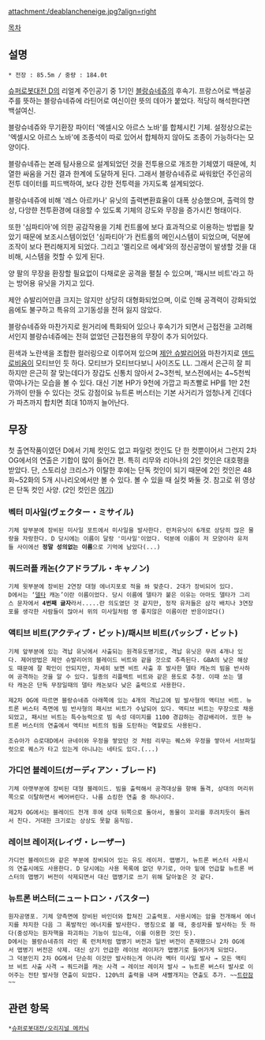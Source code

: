 {{{+1 デア・ブランシュネージュ(Dea Blanche-Neige)}}}

attachment:/deablancheneige.jpg?align=right

[[목차]]
== 설명 ==
 * 전장 : 85.5m / 중량 : 184.0t

[[슈퍼로봇대전 D]]의 리얼계 주인공기 중 1기인 [[블랑슈네쥬]]의 후속기. 프랑스어로 백설공주를 뜻하는 블랑슈네쥬에 라틴어로 여신이란 뜻의 데아가 붙었다. 적당히 해석한다면 백설여신.

블랑슈네쥬와 무기환장 파이터 '엑셀시오 아르스 노바'를 합체시킨 기체. 설정상으로는 '엑셀시오 아르스 노바'에 조종석이 따로 있어서 합체하지 않아도 조종이 가능하다는 모양이다.

블랑슈네쥬는 본래 탐사용으로 설계되었던 것을 전투용으로 개조한 기체였기 때문에, 치열한 싸움을 거친 결과 한계에 도달하게 된다. 그래서 블랑슈네쥬로 싸워왔던 주인공의 전투 데이터를 피드백하여, 보다 강한 전투력을 가지도록 설계되었다. 

블랑슈네쥬에 비해 '레스 아르카나' 유닛의 출력변환효율이 대폭 상승했으며, 출력의 향상, 다앙햔 전투환경에 대응할 수 있도록 기체의 강도와 무장을 증가시킨 형태이다.

또한 '심파티아'에 의한 공감작용을 기체 컨트롤에 보다 효과적으로 이용하는 방법을 찾았기 때문에 보조시스템이었던 '심파티아'가 컨트롤의 메인시스템이 되었으며, 덕분에 조작이 보다 편리해지게 되었다. 그리고 '멜리오르 에세'와의 정신공명이 발생할 것을 대비해, 시스템을 컷할 수 있게 된다.

양 팔의 무장을 환장할 필요없이 다채로운 공격을 펼칠 수 있으며, '패시브 비트'라고 하는 방어용 유닛을 가지고 있다.   

제안 슈발리어만큼 크지는 않지만 상당히 대형화되었으며, 이로 인해 공격력이 강화되었음에도 불구하고 특유의 고기동성을 전혀 잃지 않았다.

블랑슈네쥬와 마찬가지로 원거리에 특화되어 있으나 후속기가 되면서 근접전을 고려해서인지 블랑슈네쥬에는 전혀 없었던 근접전용의 무장이 추가 되어있다.

흰색과 노란색을 조합한 컬러링으로 이루어져 있으며 [[제안 슈발리어]]와 마찬가지로 [[덴드로비움]]이 모티브인 듯 하다. 모티브가 모티브다보니 사이즈도 LL. 그래서 은근히 잘 피하지만 은근히 잘 맞는데다가 장갑도 신통치 않아서 2~3천씩, 보스전에서는 4~5천씩 깎여나가는 모습을 볼 수 있다. 대신 기본 HP가 9천에 가깝고 파츠빨로 HP를 1만 2천 가까이 만들 수 있다는 것도 강점이요 뉴트론 버스터는 기본 사거리가 엄청나게 긴데다가 파츠까지 합치면 최대 10까지 늘어난다.
== 무장 ==
{{{#!html
<iframe width="560" height="315" src="http://www.youtube.com/embed/hJ9FE4Y8cDo" frameborder="0" allowfullscreen></iframe>
}}}

첫 출연작품이였던 D에서 기체 컷인도 없고 파일럿 컷인도 단 한 컷뿐이어서 그런지 2차 OG에서의 연출은 기합이 많이 들어간 편. 특히 리무와 리아나의 2인 컷인은 대호평을 받았다. 단, 스토리상 크리스가 이탈한 후에는 단독 컷인이 되기 때문에 2인 컷인은 48화~52화의 5개 시나리오에서만 볼 수 있다. 볼 수 있을 때 실컷 봐둘 것. 참고로 위 영상은 단독 컷인 사양. (2인 컷인은 [http://youtu.be/xXe6gUnS49Y 여기])

=== 벡터 미사일(ヴェクター・ミサイル) ===
 기체 앞부분에 장비된 미사일 포트에서 미사일을 발사한다. 런처유닛이 6개로 상당히 많은 물량을 자랑한다. D 당시에는 이름이 달랑 '미사일'이었다. 덕분에 이름이 저 모양이라 유저들 사이에선 '''정말 성의없는 이름'''으로 기억에 남았다(...)

=== 쿼드러플 캐논(クアドラプル・キャノン) ===
 기체 윗부분에 장비된 2연장 대형 에너지포로 적을 쏴 맞춘다. 2대가 장비되어 있다.
 D에서는 ‘[[델타]] 캐논’이란 이름이었다. 당시 이름에 델타가 붙은 이유는 아마도 델타가 그리스 문자에서 '''4번째 글자'''라서.....란 의도였던 것 같지만, 정작 유저들은 삼각 배치나 3연장포를 생각한 사람들이 많아서 위의 미사일처럼 영 좋지않은 이름이란 반응이었다()

=== 액티브 비트(アクティブ・ビット)/패시브 비트(パッシブ・ビット) ===
 기체 앞부분에 있는 격납 유닛에서 사출되는 원격유도병기로, 격납 유닛은 무려 4개나 있다. 제어방법은 제안 슈발리어의 블레이드 비트와 같을 것으로 추측된다. GBA의 낮은 해상도 때문에 잘 확인이 안되지만, 자세히 보면 비트 사출 후 발사한 델타 캐논의 빔을 반사하여 공격하는 것을 알 수 있다. 일종의 리플렉트 비트와 같은 용도로 추정. 이때 쏘는 델타 캐논은 단독 무장일때의 델타 캐논보다 낮은 출력으로 사용한다.

 제2차 OG에 따르면 블랑슈네쥬 아래쪽에 있는 4개의 격납고에 빔 발사형의 액티브 비트. 뉴트론 버스터 측면에 빔 반사형의 패시브 비트가 수납되어 있다. 액티브 비트는 무장으로 채용되었고, 패시브 비트는 특수능력으로 빔 속성 데미지를 1100 경감하는 경감배리어. 또한 뉴트론 버스터의 연출에서 액티브 비트의 빔을 도탄하는 역할로도 사용된다.


 조슈아가 슈로대D에서 규네이와 우정을 쌓았던 것 처럼 리무는 퀘스와 우정을 쌓아서 서브파일럿으로 퀘스가 타고 있는게 아니냐는 네타도 있다.(...)
=== 가디언 블레이드(ガーディアン・ブレード) ===
 기체 아랫부분에 장비된 대형 블레이드. 빔을 출력해서 공격대상을 향해 돌격, 상대의 머리위쪽으로 이탈하면서 베어버린다. 나름 쇼킹한 연출 중 하나이다. 

 제2차 OG에서는 블레이드 전개 후에 상대 뒤쪽으로 돌아서, 동물이 꼬리를 후려치듯이 돌려서 친다. 거대한 크기로는 상상도 못할 움직임.

=== 레이브 레이저(レイヴ・レーザー) ===
 가디언 블레이드와 같은 부분에 장비되어 있는 유도 레이저. 맵병기, 뉴트론 버스터 사용시의 연출시에도 사용한다. D 당시에는 사용 목록에 없던 무기로, 아마 밑에 언급할 뉴트론 버스터의 맵병기 버전이 삭제되면서 대신 맵병기로 쓰기 위해 달아놓은 것 같다.

=== 뉴트론 버스터(ニュートロン・バスター) ===
 원자공명포. 기체 양측면에 장비된 바인더와 합쳐진 고출력포. 사용시에는 암을 전개해서 에너지를 챠지한 다음 그 폭발적인 에너지를 발사한다. 명칭으로 볼 때, 중성자를 발사하는 듯 하다(중성자는 원자핵을 파괴하는 기능이 있는데, 이를 이용한 것인 듯).
 D에서는 블랑슈네쥬의 라인 록 런처처럼 맵병기 버전과 일반 버전이 존재했으나 2차 OG에서 맵병기 버전은 삭제. 대신 상기 언급한 레이브 레이저가 맵병기로 들어가게 되었다. 
 그 덕분인지 2차 OG에서 단순히 이것만 발사하는게 아니라 벡터 미사일 발사 → 모든 액티브 비트 사출 사격 → 쿼드러플 캐논 사격 → 레이브 레이저 발사 → 뉴트론 버스터 발사로 이어주는 전탄 발사형 연출이 되었다. 120%의 출력을 내며 새빨개지는 연출도 추가. ~~[[트란잠]]~~

== 관련 항목 ==
 *[[슈퍼로봇대전/오리지널 메카닉]]
